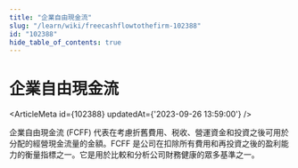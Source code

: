 ```yaml
---
title: "企業自由現金流"
slug: "/learn/wiki/freecashflowtothefirm-102388"
id: "102388"
hide_table_of_contents: true
---
```



# 企業自由現金流

<ArticleMeta id={102388} updatedAt={'2023-09-26 13:59:00'} />
<div className='border-solid border-b border-t-0 my-4 border-[var(--ifm-color-gray-300)]' />

企業自由現金流 (FCFF) 代表在考慮折舊費用、税收、營運資金和投資之後可用於分配的經營現金流量的金額。FCFF 是公司在扣除所有費用和再投資之後的盈利能力的衡量指標之一。它是用於比較和分析公司財務健康的眾多基準之一。
